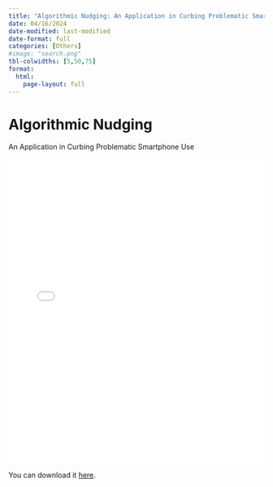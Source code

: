 ```yaml
---
title: "Algorithmic Nudging: An Application in Curbing Problematic Smartphone Use"
date: 04/16/2024
date-modified: last-modified
date-format: full
categories: [Others]
#image: "search.png"
tbl-colwidths: [5,50,75]
format: 
  html:
    page-layout: full
---
```


# Algorithmic Nudging

An Application in Curbing Problematic Smartphone Use

<iframe src="pdfs/Behavior_Econ_Nudging.pdf" style="width:100%; height:600px;" frameborder="0"></iframe>

You can download it [here](pdfs/Behavior_Econ_Nudging.pdf).
